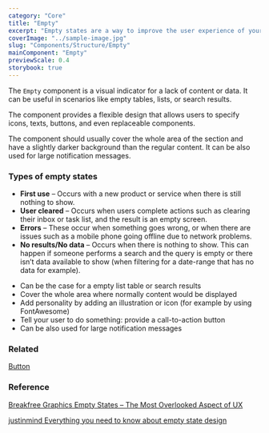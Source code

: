 ```yaml
---
category: "Core"
title: "Empty"
excerpt: "Empty states are a way to improve the user experience of your product, from onboarding to encouraging users to interact with your app."
coverImage: "../sample-image.jpg"
slug: "Components/Structure/Empty"
mainComponent: "Empty"
previewScale: 0.4
storybook: true
---
```


The `Empty` component is a visual indicator for a lack of content or data. It can be useful in scenarios like empty tables, lists, or search results.

The component provides a flexible design that allows users to specify icons, texts, buttons, and even replaceable components.

The component should usually cover the whole area of the section and have a slightly darker background than the regular content. It can be also used for large notification messages.

### Types of empty states

- **First use** – Occurs with a new product or service when there is still nothing to show.
- **User cleared** – Occurs when users complete actions such as clearing their inbox or task list, and the result is an empty screen.
- **Errors** – These occur when something goes wrong, or when there are issues such as a mobile phone going offline due to network problems.
- **No results/No data** – Occurs when there is nothing to show. This can happen if someone performs a search and the query is empty or there isn’t data available to show (when filtering for a date-range that has no data for example).

<DoUse>

- Can be the case for a empty list table or search results
- Cover the whole area where normally content would be displayed
- Add personality by adding an illustration or icon (for example by using FontAwesome)
- Tell your user to do something: provide a call-to-action button
- Can be also used for large notification messages

</DoUse>

### Related

[Button](?path=/docs/components-button--button-regular)

### Reference

[Breakfree Graphics Empty States – The Most Overlooked Aspect of UX](https://www.breakfreegraphics.com/design-blog/empty-states-the-most-overlooked-aspect-of-ux/)

[justinmind Everything you need to know about empty state design](https://www.justinmind.com/blog/everything-you-need-to-know-about-empty-state-design/)
